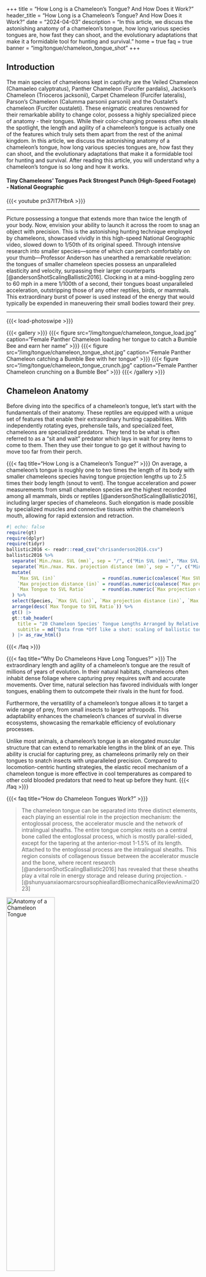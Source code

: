 +++
title = "How Long is a Chameleon's Tongue? And How Does it Work?"
header_title = "How Long is a Chameleon's Tongue? And How Does it Work?"
date = "2024-04-03"
description = "In this article, we discuss the astonishing anatomy of a chameleon's tongue, how long various species tongues are, how fast they can shoot, and the evolutionary adaptations that make it a formidable tool for hunting and survival."
home = true
faq = true
banner = "img/tongue/chameleon_tongue_shot"
+++

## Introduction

The main species of chameleons kept in captivity are the Veiled Chameleon (Chamaeleo calyptratus), Panther Chameleon (Furcifer pardalis), Jackson's Chameleon (Trioceros jacksonii), Carpet Chameleon (Furcifer lateralis), Parson’s Chameleon (Calumma parsonii parsonii) and the Oustalet's chameleon (Furcifer oustaleti). These enigmatic creatures renowned for their remarkable ability to change color, possess a highly specialized piece of anatomy - their tongues. While their color-changing prowess often steals the spotlight, the length and agility of a chameleon's tongue is actually one of the features which truly sets them apart from the rest of the animal kingdom. In this article, we discuss the astonishing anatomy of a chameleon's tongue, how long various species tongues are, how fast they can shoot, and the evolutionary adaptations that make it a formidable tool for hunting and survival. After reading this article, you will understand why a chameleon's tongue is so long and how it works.

<div itemscope itemprop="VideoObject" itemtype="https://schema.org/VideoObject">
<h4 itemprop="name">Tiny Chameleons’ Tongues Pack Strongest Punch (High-Speed Footage) - National Geographic</h4>
{{{< youtube pn37lT7HbrA >}}}
<link itemprop="embedUrl" href="https://www.youtube.com/embed/pn37lT7HbrA?si=tpqEEtkHgUBeRqKq" />
<hr>
<figcaption itemprop="description">
Picture possessing a tongue that extends more than twice the length of your body. Now, envision your ability to launch it across the room to snag an object with precision. This is the astonishing hunting technique employed by chameleons, showcased vividly in this high-speed National Geographic video, slowed down to 1/50th of its original speed. Through intensive research into smaller species—some of which can perch comfortably on your thumb—Professor Anderson has unearthed a remarkable revelation: the tongues of smaller chameleon species possess an unparalleled elasticity and velocity, surpassing their larger counterparts [@andersonShotScalingBallistic2016]. Clocking in at a mind-boggling zero to 60 mph in a mere 1/100th of a second, their tongues boast unparalleled acceleration, outstripping those of any other reptiles, birds, or mammals. This extraordinary burst of power is used instead of the energy that would typically be expended in maneuvering their small bodies toward their prey.
</figcaption>
<meta itemprop="contentUrl" content="https://www.youtube.com/watch?v=pn37lT7HbrA&t=7s" />
<meta itemprop="regionsAllowed" content="US,NL" />
<meta itemprop="thumbnailUrl" content="https://ipardalis.com/img/tongue/nationalgeographic.jpg" />
</div>
<hr>

{{{< load-photoswipe >}}}

{{{< gallery >}}}
  {{{< figure src="/img/tongue/chameleon_tongue_load.jpg" caption="Female Panther Chameleon loading her tongue to catch a Bumble Bee and earn her name" >}}}
  {{{< figure src="/img/tongue/chameleon_tongue_shot.jpg" caption="Female Panther Chameleon catching a Bumble Bee with her tongue" >}}}
  {{{< figure src="/img/tongue/chameleon_tongue_crunch.jpg" caption="Female Panther Chameleon crunching on a Bumble Bee" >}}}
{{{< /gallery >}}}

## Chameleon Anatomy

Before diving into the specifics of a chameleon's tongue, let's start with the fundamentals of their anatomy. These reptiles are equipped with a unique set of features that enable their extraordinary hunting capabilities. With independently rotating eyes, prehensile tails, and specialized feet, chameleons are specialized predators. They tend to be what is often referred to as a "sit and wait" predator which lays in wait for prey items to come to them. Then they use their tongue to go get it without having to move too far from their perch.

{{{< faq title="How Long is a Chameleon's Tongue?" >}}}
On average, a chameleon's tongue is roughly one to two times the length of its body with smaller chameleons species having tongue projection lengths up to 2.5 times their body length (snout to vent). The tongue acceleration and power measurements from small chameleon species are the highest recorded among all mammals, birds or reptiles [@andersonShotScalingBallistic2016], including larger species of chameleons. Such elongation is made possible by specialized muscles and connective tissues within the chameleon's mouth, allowing for rapid extension and retraction.

```r
#| echo: false
require(gt)
require(dplyr)
require(tidyr)
ballistic2016 <- readr::read_csv("chrisanderson2016.csv")
ballistic2016 %>% 
  separate(`Min./max. SVL (mm)`, sep = "/", c("Min SVL (mm)", "Max SVL (mm)")) %>%
  separate(`Min./max. Max. projection distance (mm)`, sep = "/", c("Min projection distance (mm)", "Max projection distance (mm)")) %>%
  mutate(
    `Max SVL (in)`                 = round(as.numeric(coalesce(`Max SVL (mm)`, `Min SVL (mm)`)) * 0.0393701, 2),
    `Max projection distance (in)` = round(as.numeric(coalesce(`Max projection distance (mm)`, `Min projection distance (mm)`)) * 0.0393701, 2),
    `Max Tongue to SVL Ratio`      = round(as.numeric(`Max projection distance (in)`) / as.numeric(`Max SVL (in)`), 2)
  ) %>%
  select(Species, `Max SVL (in)`, `Max projection distance (in)`, `Max Tongue to SVL Ratio`) %>%
  arrange(desc(`Max Tongue to SVL Ratio`)) %>%
  gt() |> 
  gt::tab_header(
    title = "20 Chameleon Species' Tongue Lengths Arranged by Relative Size Ratios",
    subtitle = md("Data from *Off like a shot: scaling of ballistic tongue projection reveals extremely high performance in small chameleons*")
  ) |> as_raw_html()
```

{{{< /faq >}}}

{{{< faq title="Why Do Chameleons Have Long Tongues?" >}}}
The extraordinary length and agility of a chameleon's tongue are the result of millions of years of evolution. In their natural habitats, chameleons often inhabit dense foliage where capturing prey requires swift and accurate movements. Over time, natural selection has favored individuals with longer tongues, enabling them to outcompete their rivals in the hunt for food.

Furthermore, the versatility of a chameleon's tongue allows it to target a wide range of prey, from small insects to larger arthropods. This adaptability enhances the chameleon's chances of survival in diverse ecosystems, showcasing the remarkable efficiency of evolutionary processes.

Unlike most animals, a chameleon's tongue is an elongated muscular structure that can extend to remarkable lengths in the blink of an eye. This ability is crucial for capturing prey, as chameleons primarily rely on their tongues to snatch insects with unparalleled precision. Compared to locomotion-centric hunting strategies, the elastic recoil mechanism of a chameleon tongue is more effective in cool temperatures as compared to other cold blooded predators that need to heat up before they hunt.
{{{< /faq >}}}

{{{< faq title="How do Chameleon Tongues Work?" >}}}

> The chameleon tongue can be separated into three distinct elements, each playing an essential role in the projection mechanism: the entoglossal process, the accelerator muscle and the network of intralingual sheaths. The entire tongue complex rests on a central bone called the entoglossal process, which is mostly parallel-sided, except for the tapering at the anterior-most 1-1.5% of its length. Attached to the entoglossal process are the intralingual sheaths. This region consists of collagenous tissue between the accelerator muscle and the bone, where recent research [@andersonShotScalingBallistic2016] has revealed that these sheaths play a vital role in energy storage and release during projection. - [@shunyuanxiaomarcsroursophieallardBiomechanicalReviewAnimal2023]

<img src="/img/tongue/debray.png" alt="Anatomy of a Chameleon Tongue" width=50% />
<figcaption><em>Manipulators inspired by the tongue of the chameleon</em>, @debrayManipulatorsInspiredTongue2011</figcaption>
<hr>

<img src="/img/tongue/wainwright.png" alt="The Mechanism Of Tongue Projection In Chameleons" width=75% />
<figcaption><em>The Mechanism Of Tongue Projection In Chameleons: I. Electromyographic Tests Of Functional Hypotheses</em>, page 5, @wainwrightMechanismTongueProjection1992</figcaption>
<hr>

{{{< /faq >}}}

{{{< faq title="How Fast can a Chameleon's Tongue Travel?" >}}}
When a chameleon spots its prey, it initiates a lightning-fast sequence of movements. First, it focuses its binocular vision on the target with remarkable accuracy while it pre-loads its tongue. Then, the chameleon's tongue is rapidly propelled forward, reaching speeds of over 12 miles per hour in 1/100th of a second.

This lightning-fast motion finishes with a slower retraction phase when the prey is pulled back into the chameleon's mouth where it is crushed with astonishing force. Once captured, the chameleon's tongue pouch ensures that the insect remains firmly attached, preventing any chance of escape. This entire process unfolds in a fraction of a second, showcasing the agility and precision of chameleon prey capture mechanisms.

```r
#| echo: false
ballistic2016 %>% 
  separate(`Min./max. Max. peak velocity (m s−1)`, sep = "/", c("Min peak velocity (m s−1)", "Max peak velocity (m s−1)")) %>%
  separate(`Min./max. Min. projection duration (ms)`, sep = "/", c("Min projection duration (ms)", "Max projection duration (ms)")) %>%
  separate(`Min./max. Max. peak acceleration (m s−2)`, sep = "/", c("Min peak acceleration (m s−2)", "Max peak acceleration (m s−2)")) %>%
  mutate(
    `Max peak velocity (mph)`    = round(as.numeric(coalesce(`Max peak velocity (m s−1)`, `Min peak velocity (m s−1)`)) * 2.23694, 2),
    `Max projection duration (ms)` = coalesce(`Max projection duration (ms)`, `Min projection duration (ms)`),
    `Max peak acceleration (ft s−2)` = round(as.numeric(gsub(",", "", coalesce(`Max peak acceleration (m s−2)`, `Min peak acceleration (m s−2)`))) * 3.2808398950131)
  ) %>%
  select(Species, `Max projection duration (ms)`, `Max peak velocity (mph)`, `Max peak acceleration (ft s−2)`) %>%
  arrange(desc(`Max peak acceleration (ft s−2)`)) %>%
  gt() |> 
  gt::tab_header(
    title = "20 Chameleon Species' Tongue Projection Speeds",
    subtitle = md("Data from *Off like a shot: scaling of ballistic tongue projection reveals extremely high performance in small chameleons*")
  ) |> as_raw_html()
```  

{{{< /faq >}}}



{{{< faq title="How far can a Chameleon's Tongue Stretch?" >}}}
A chameleon's tongue can project out one to two body lengths, snout to vent, with some smaller species, such as the Rosette-nosed Chameleon (Rhampholeon spinosus), being able to project their tongues a full 2.5 body lengths. Calumma p. parsonii has a long tongue, but relative to its large size, its tongue is proportionately smaller than species of chameleons like Brookesia superciliaris or Trioceros hoehnelii. 
{{{< /faq >}}}

---

@andersonShotScalingBallistic2016 collected data on 20 different species of chameleons which we have presented a few different ways above. Here is the raw data exactly as it was presented in Prof. Anderson's 2016 paper: 

```r
#| echo: false
gt(ballistic2016) |> 
  gt::tab_header(
    title = 'Minimum and maximum values of Chameleon Tongue Length and Speed',
    subtitle = md("Data from *Off like a shot: scaling of ballistic tongue projection reveals extremely high performance in small chameleons*")
  ) |> as_raw_html()
```

## Conclusion

In conclusion, the length of a chameleon's tongue serves as a testament to the ingenuity of nature's design. From its lightning-fast projection to its retraction and capture capabilities, the chameleon's tongue is a marvel of evolutionary adaptation. By unraveling the mysteries of this extraordinary organ, we gain a deeper appreciation for the intricate workings of these amazing animals. So, the next time you look at your chameleon, take a moment to marvel at the hidden wonder within its mouth - a tongue that is more powerful and longer relative to its body length than any other reptile, bird or mammal.

<hr>
{{{< rawhtml >}}}
<p><a href="{{{< ref "/panther-chameleons-for-sale" >}}}"> Panther Chameleons for Sale <i class="fas fa-dragon"></i> </a></p>
<a class="btn btn-template-main" href="{{{< ref "/faq" >}}}"> Frequently Asked Questions <i class="fas fa-backward"></i> Back </a>
{{{< /rawhtml >}}}
<hr>

# References

<hr>